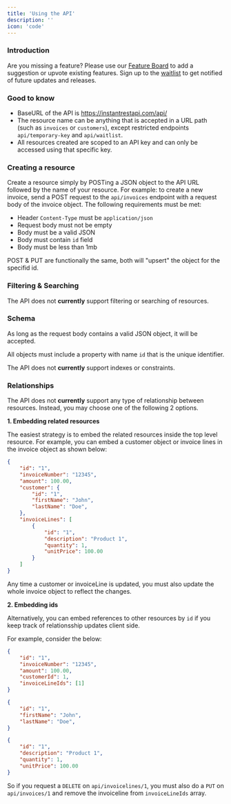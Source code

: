 ```yaml
---
title: 'Using the API'
description: ''
icon: 'code'
---
```


### Introduction


<Tip>Are you missing a feature? Please use our [Feature Board](https://insigh.to/b/instant-rest-api) to add a suggestion or upvote existing features. Sign up to the [waitlist](/api-reference/auth/overview) to get notified of future updates and releases.</Tip>

### Good to know
- BaseURL of the API is https://instantrestapi.com/api/
- The resource name can be anything that is accepted in a URL path (such as `invoices` or `customers`), except restricted endpoints `api/temporary-key` and `api/waitlist`. 
- All resources created are scoped to an API key and can only be accessed using that specific key. 

### Creating a resource
Create a resource simply by POSTing a JSON object to the API URL followed by the name of your resource.
For example: to create a new invoice, send a POST request to the `api/invoices` endpoint with a request body of the invoice object. 
The following requirements must be met:
- Header `Content-Type` must be `application/json`
- Request body must not be empty
- Body must be a valid JSON 
- Body must contain `id` field
- Body must be less than 1mb

<Note>POST & PUT are functionally the same, both will "upsert" the object for the specifid id.</Note>

### Filtering & Searching
The API does not **currently** support filtering or searching of resources.  

### Schema
As long as the request body contains a valid JSON object, it will be accepted.

<Note>All objects must include a property with name `id` that is the unique identifier.</Note>

The API does not **currently** support indexes or constraints. 

### Relationships
The API does not **currently** support any type of relationship between resources. 
Instead, you may choose one of the following 2 options.

**1. Embedding related resources**

The easiest strategy is to embed the related resources inside the top level resource. For example, you can embed a customer object or invoice lines in the invoice object as shown below:

```json
{
    "id": "1",
    "invoiceNumber": "12345",
    "amount": 100.00,
    "customer": {
        "id": "1",
        "firstName": "John",
        "lastName": "Doe",
    },
    "invoiceLines": [
        {
            "id": "1",
            "description": "Product 1",
            "quantity": 1,
            "unitPrice": 100.00
        }
    ]
}
```
Any time a customer or invoiceLine is updated, you must also update the whole invoice object to reflect the changes. 

**2. Embedding ids**

Alternatively, you can embed references to other resources by `id` if you keep track of relationsship updates client side. 

For example, consider the below:

<CodeGroup>

```json api/invoices/1
{
    "id": "1",
    "invoiceNumber": "12345",
    "amount": 100.00,
    "customerId": 1,
    "invoiceLineIds": [1]
}
```

```json api/customers/1
{
    "id": "1",
    "firstName": "John",
    "lastName": "Doe",
}
```

```json api/invoicelines/1
{
    "id": "1",
    "description": "Product 1",
    "quantity": 1,
    "unitPrice": 100.00
}
```

</CodeGroup>

So if you request a `DELETE` on `api/invoicelines/1`, you must also do a `PUT` on `api/invoices/1` and remove the invoiceline from `invoiceLineIds` array. 